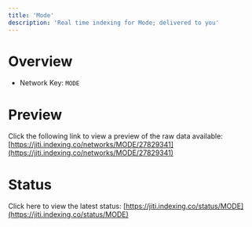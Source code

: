```yaml
---
title: 'Mode'
description: 'Real time indexing for Mode; delivered to you'
---
```


# Overview
- Network Key: `MODE`

# Preview
Click the following link to view a preview of the raw data available: [https://jiti.indexing.co/networks/MODE/27829341](https://jiti.indexing.co/networks/MODE/27829341)

# Status
Click here to view the latest status: [https://jiti.indexing.co/status/MODE](https://jiti.indexing.co/status/MODE)
